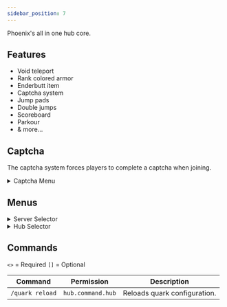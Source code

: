 ```yaml
---
sidebar_position: 7
---
```


Phoenix's all in one hub core.

## Features

- Void teleport
- Rank colored armor
- Enderbutt item
- Captcha system
- Jump pads
- Double jumps
- Scoreboard
- Parkour
- & more...

## Captcha

The captcha system forces players to complete a captcha when joining.

<details>
<summary>Captcha Menu</summary>

![Captcha Menu](./assets/quark/captcha-menu.png)
</details>

## Menus

<details>
<summary>Server Selector</summary>

![Server Selector](./assets/quark/server-selector.png)
</details>

<details>
<summary>Hub Selector</summary>

![Hub Selector](./assets/quark/hub-selector.png)
</details>

## Commands

`<>` = Required `[]` = Optional

Command         | Permission        | Description
--------------- | ----------------- | ----------------------------
`/quark reload` | `hub.command.hub` | Reloads quark configuration.
